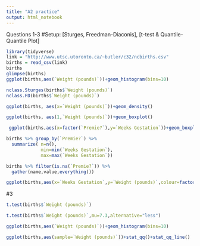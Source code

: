 ```yaml
---
title: "A2 practice"
output: html_notebook
---
```

Questions 1-3
#Setup: [Sturges, Freedman-Diaconis], [t-test & Quantile-Quantile Plot]
```r
library(tidyverse)
link = "http://www.utsc.utoronto.ca/~butler/c32/ncbirths.csv"
births = read_csv(link)
births
glimpse(births)
ggplot(births,aes(`Weight (pounds)`))+geom_histogram(bins=10)
```
```r
nclass.Sturges(births$`Weight (pounds)`)
nclass.FD(births$`Weight (pounds)`)
```
```r
ggplot(births, aes(x=`Weight (pounds)`))+geom_density()
```
```r
ggplot(births, aes(1,`Weight (pounds)`))+geom_boxplot()
```
```r
 ggplot(births,aes(x=factor(`Premie?`),y=`Weeks Gestation`))+geom_boxplot()
```

```r
births %>% group_by(`Premie?`) %>%
  summarize( n=n(),
             min=min(`Weeks Gestation`),
             max=max(`Weeks Gestation`))
```

```r
births %>% filter(is.na(`Premie?`)) %>%
  gather(name,value,everything())
```

```r
ggplot(births,aes(x=`Weeks Gestation`,y=`Weight (pounds)`,colour=factor(`Premie?`)))+geom_point()
```

#3
```r
t.test(births$`Weight (pounds)`)
```

```r
t.test(births$`Weight (pounds)`,mu=7.3,alternative="less")
```

```r
ggplot(births,aes(`Weight (pounds)`))+geom_histogram(bins=10)
```
```r
ggplot(births,aes(sample=`Weight (pounds)`))+stat_qq()+stat_qq_line()
```